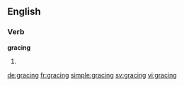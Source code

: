 ==English==

===Verb===
'''gracing'''

# {{present participle of|grace}}

[[de:gracing]]
[[fr:gracing]]
[[simple:gracing]]
[[sv:gracing]]
[[vi:gracing]]